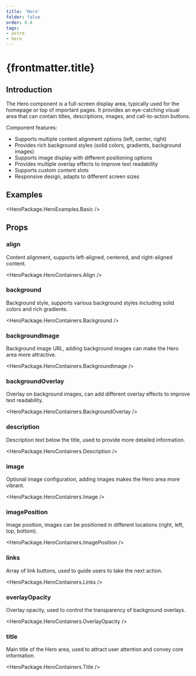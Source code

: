 ```yaml
---
title: 'Hero'
folder: false
order: 8.4
tags:
- astro
- hero
---
```



# {frontmatter.title}

## Introduction

The Hero component is a full-screen display area, typically used for the homepage or top of important pages. It provides an eye-catching visual area that can contain titles, descriptions, images, and call-to-action buttons.

Component features:

- Supports multiple content alignment options (left, center, right)
- Provides rich background styles (solid colors, gradients, background images)
- Supports image display with different positioning options
- Provides multiple overlay effects to improve text readability
- Supports custom content slots
- Responsive design, adapts to different screen sizes

## Examples

<HeroPackage.HeroExamples.Basic />

## Props

### align

Content alignment, supports left-aligned, centered, and right-aligned content.

<HeroPackage.HeroContainers.Align />

### background

Background style, supports various background styles including solid colors and rich gradients.

<HeroPackage.HeroContainers.Background />

### backgroundImage

Background image URL, adding background images can make the Hero area more attractive.

<HeroPackage.HeroContainers.BackgroundImage />

### backgroundOverlay

Overlay on background images, can add different overlay effects to improve text readability.

<HeroPackage.HeroContainers.BackgroundOverlay />

### description

Description text below the title, used to provide more detailed information.

<HeroPackage.HeroContainers.Description />

### image

Optional image configuration, adding images makes the Hero area more vibrant.

<HeroPackage.HeroContainers.Image />

### imagePosition

Image position, images can be positioned in different locations (right, left, top, bottom).

<HeroPackage.HeroContainers.ImagePosition />

### links

Array of link buttons, used to guide users to take the next action.

<HeroPackage.HeroContainers.Links />

### overlayOpacity

Overlay opacity, used to control the transparency of background overlays.

<HeroPackage.HeroContainers.OverlayOpacity />

### title

Main title of the Hero area, used to attract user attention and convey core information.

<HeroPackage.HeroContainers.Title />
